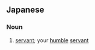 ==Japanese==
{{ja-kanjitab|げ|ぼく|yomi=on}}

===Noun===
{{ja-noun|げぼく}}
# [[servant]]; your [[humble]] [[servant]]
